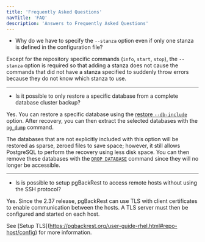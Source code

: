```yaml
---
title: 'Frequently Asked Questions'
navTitle: 'FAQ'
description: 'Answers to Frequently Asked Questions'
---
```


- Why do we have to specify the `--stanza` option even if only one stanza is defined in the configuration file?

Except for the repository specific commands (`info`, `start`, `stop`), the `--stanza` option is required so that adding a stanza does not cause the commands that did not have a stanza specified to suddenly throw errors because they do not know which stanza to use.

---

- Is it possible to only restore a specific database from a complete database cluster backup?

Yes. You can restore a specific database using the [restore `--db-include`](https://pgbackrest.org/command.html#command-restore/category-command/option-db-include) option. After recovery, you can then extract the selected databases with the [`pg_dump`](https://www.postgresql.org/docs/current/app-pgdump.html) command.

The databases that are not explicitly included with this option will be restored as sparse, zeroed files to save space; however, it still allows PostgreSQL to perform the recovery using less disk space. You can then remove these databases with the [`DROP DATABASE`](https://www.postgresql.org/docs/current/sql-dropdatabase.html) command since they will no longer be accessible.

---

- Is is possible to setup pgBackRest to access remote hosts without using the SSH protocol?

Yes. Since the 2.37 release, pgBackRest can use TLS with client certificates to enable communication between the hosts. A TLS server must then be configured and started on each host.

See [Setup TLS[(https://pgbackrest.org/user-guide-rhel.html#repo-host/config) for more information.
